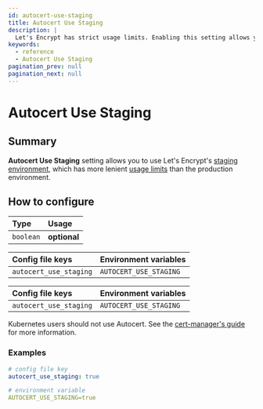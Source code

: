 ```yaml
---
id: autocert-use-staging
title: Autocert Use Staging
description: |
  Let's Encrypt has strict usage limits. Enabling this setting allows you to use Let's Encrypt's staging environment which has much more lax usage limits.
keywords:
  - reference
  - Autocert Use Staging
pagination_prev: null
pagination_next: null
---
```



# Autocert Use Staging

## Summary

**Autocert Use Staging** setting allows you to use Let's Encrypt's [staging environment](https://letsencrypt.org/docs/staging-environment/), which has more lenient [usage limits](https://letsencrypt.org/docs/rate-limits/) than the production environment.

## How to configure

| **Type**  | **Usage**    |
| :-------- | :----------- |
| `boolean` | **optional** |

<Tabs>
<TabItem value="Core" label="Core">

| **Config file keys**   | **Environment variables** |
| :--------------------- | :------------------------ |
| `autocert_use_staging` | `AUTOCERT_USE_STAGING`    |

</TabItem>
<TabItem value="Enterprise" label="Enterprise">

| **Config file keys**   | **Environment variables** |
| :--------------------- | :------------------------ |
| `autocert_use_staging` | `AUTOCERT_USE_STAGING`    |

</TabItem>
<TabItem value="Kubernetes" label="Kubernetes">

Kubernetes users should not use Autocert. See the [cert-manager's guide](https://cert-manager.io/docs/tutorials/acme/pomerium-ingress/) for more information.

</TabItem>
</Tabs>

### Examples

```yaml
# config file key
autocert_use_staging: true

# environment variable
AUTOCERT_USE_STAGING=true
```
